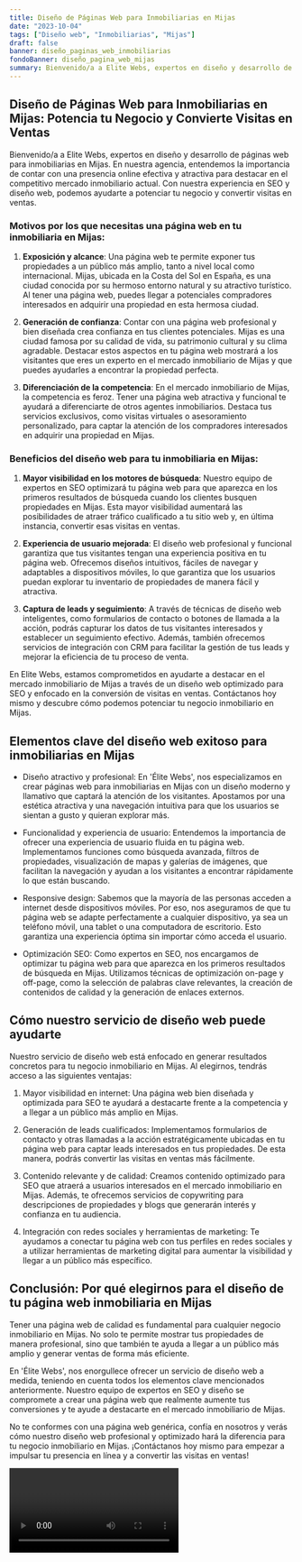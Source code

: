 ```yaml
---
title: Diseño de Páginas Web para Inmobiliarias en Mijas
date: "2023-10-04"
tags: ["Diseño web", "Inmobiliarias", "Mijas"]
draft: false
banner: diseño_paginas_web_inmobiliarias
fondoBanner: diseño_pagina_web_mijas
summary: Bienvenido/a a Elite Webs, expertos en diseño y desarrollo de páginas web para inmobiliarias en Mijas. En nuestra agencia, entendemos la importancia de contar con una presencia online efectiva y atractiva para destacar en el competitivo mercado inmobiliario actual. Con nuestra experiencia en SEO y diseño web, podemos ayudarte a potenciar tu negocio y convertir visitas en ventas.
---
```



## Diseño de Páginas Web para Inmobiliarias en Mijas: Potencia tu Negocio y Convierte Visitas en Ventas

Bienvenido/a a Elite Webs, expertos en diseño y desarrollo de páginas web para inmobiliarias en Mijas. En nuestra agencia, entendemos la importancia de contar con una presencia online efectiva y atractiva para destacar en el competitivo mercado inmobiliario actual. Con nuestra experiencia en SEO y diseño web, podemos ayudarte a potenciar tu negocio y convertir visitas en ventas.

### Motivos por los que necesitas una página web en tu inmobiliaria en Mijas:

1. **Exposición y alcance**: Una página web te permite exponer tus propiedades a un público más amplio, tanto a nivel local como internacional. Mijas, ubicada en la Costa del Sol en España, es una ciudad conocida por su hermoso entorno natural y su atractivo turístico. Al tener una página web, puedes llegar a potenciales compradores interesados en adquirir una propiedad en esta hermosa ciudad.

2. **Generación de confianza**: Contar con una página web profesional y bien diseñada crea confianza en tus clientes potenciales. Mijas es una ciudad famosa por su calidad de vida, su patrimonio cultural y su clima agradable. Destacar estos aspectos en tu página web mostrará a los visitantes que eres un experto en el mercado inmobiliario de Mijas y que puedes ayudarles a encontrar la propiedad perfecta.

3. **Diferenciación de la competencia**: En el mercado inmobiliario de Mijas, la competencia es feroz. Tener una página web atractiva y funcional te ayudará a diferenciarte de otros agentes inmobiliarios. Destaca tus servicios exclusivos, como visitas virtuales o asesoramiento personalizado, para captar la atención de los compradores interesados en adquirir una propiedad en Mijas.

### Beneficios del diseño web para tu inmobiliaria en Mijas:

1. **Mayor visibilidad en los motores de búsqueda**: Nuestro equipo de expertos en SEO optimizará tu página web para que aparezca en los primeros resultados de búsqueda cuando los clientes busquen propiedades en Mijas. Esta mayor visibilidad aumentará las posibilidades de atraer tráfico cualificado a tu sitio web y, en última instancia, convertir esas visitas en ventas.

2. **Experiencia de usuario mejorada**: El diseño web profesional y funcional garantiza que tus visitantes tengan una experiencia positiva en tu página web. Ofrecemos diseños intuitivos, fáciles de navegar y adaptables a dispositivos móviles, lo que garantiza que los usuarios puedan explorar tu inventario de propiedades de manera fácil y atractiva.

3. **Captura de leads y seguimiento**: A través de técnicas de diseño web inteligentes, como formularios de contacto o botones de llamada a la acción, podrás capturar los datos de tus visitantes interesados y establecer un seguimiento efectivo. Además, también ofrecemos servicios de integración con CRM para facilitar la gestión de tus leads y mejorar la eficiencia de tu proceso de venta.

En Elite Webs, estamos comprometidos en ayudarte a destacar en el mercado inmobiliario de Mijas a través de un diseño web optimizado para SEO y enfocado en la conversión de visitas en ventas. Contáctanos hoy mismo y descubre cómo podemos potenciar tu negocio inmobiliario en Mijas.

<GifSeo />

<Cta />

## Elementos clave del diseño web exitoso para inmobiliarias en Mijas

- Diseño atractivo y profesional: En 'Élite Webs', nos especializamos en crear páginas web para inmobiliarias en Mijas con un diseño moderno y llamativo que captará la atención de los visitantes. Apostamos por una estética atractiva y una navegación intuitiva para que los usuarios se sientan a gusto y quieran explorar más.

- Funcionalidad y experiencia de usuario: Entendemos la importancia de ofrecer una experiencia de usuario fluida en tu página web. Implementamos funciones como búsqueda avanzada, filtros de propiedades, visualización de mapas y galerías de imágenes, que facilitan la navegación y ayudan a los visitantes a encontrar rápidamente lo que están buscando.

- Responsive design: Sabemos que la mayoría de las personas acceden a internet desde dispositivos móviles. Por eso, nos aseguramos de que tu página web se adapte perfectamente a cualquier dispositivo, ya sea un teléfono móvil, una tablet o una computadora de escritorio. Esto garantiza una experiencia óptima sin importar cómo acceda el usuario.

- Optimización SEO: Como expertos en SEO, nos encargamos de optimizar tu página web para que aparezca en los primeros resultados de búsqueda en Mijas. Utilizamos técnicas de optimización on-page y off-page, como la selección de palabras clave relevantes, la creación de contenidos de calidad y la generación de enlaces externos.

## Cómo nuestro servicio de diseño web puede ayudarte

Nuestro servicio de diseño web está enfocado en generar resultados concretos para tu negocio inmobiliario en Mijas. Al elegirnos, tendrás acceso a las siguientes ventajas:

1. Mayor visibilidad en internet: Una página web bien diseñada y optimizada para SEO te ayudará a destacarte frente a la competencia y a llegar a un público más amplio en Mijas.

2. Generación de leads cualificados: Implementamos formularios de contacto y otras llamadas a la acción estratégicamente ubicadas en tu página web para captar leads interesados en tus propiedades. De esta manera, podrás convertir las visitas en ventas más fácilmente.

3. Contenido relevante y de calidad: Creamos contenido optimizado para SEO que atraerá a usuarios interesados en el mercado inmobiliario en Mijas. Además, te ofrecemos servicios de copywriting para descripciones de propiedades y blogs que generarán interés y confianza en tu audiencia.

4. Integración con redes sociales y herramientas de marketing: Te ayudamos a conectar tu página web con tus perfiles en redes sociales y a utilizar herramientas de marketing digital para aumentar la visibilidad y llegar a un público más específico.

## Conclusión: Por qué elegirnos para el diseño de tu página web inmobiliaria en Mijas

Tener una página web de calidad es fundamental para cualquier negocio inmobiliario en Mijas. No solo te permite mostrar tus propiedades de manera profesional, sino que también te ayuda a llegar a un público más amplio y generar ventas de forma más eficiente.

En 'Élite Webs', nos enorgullece ofrecer un servicio de diseño web a medida, teniendo en cuenta todos los elementos clave mencionados anteriormente. Nuestro equipo de expertos en SEO y diseño se compromete a crear una página web que realmente aumente tus conversiones y te ayude a destacarte en el mercado inmobiliario de Mijas.

No te conformes con una página web genérica, confía en nosotros y verás cómo nuestro diseño web profesional y optimizado hará la diferencia para tu negocio inmobiliario en Mijas. ¡Contáctanos hoy mismo para empezar a impulsar tu presencia en línea y a convertir las visitas en ventas!

<Video />

<CtaBot job="Inmobiliarias" city="Mijas" />

<Gmaps query="Mijas+españa+maps" />
